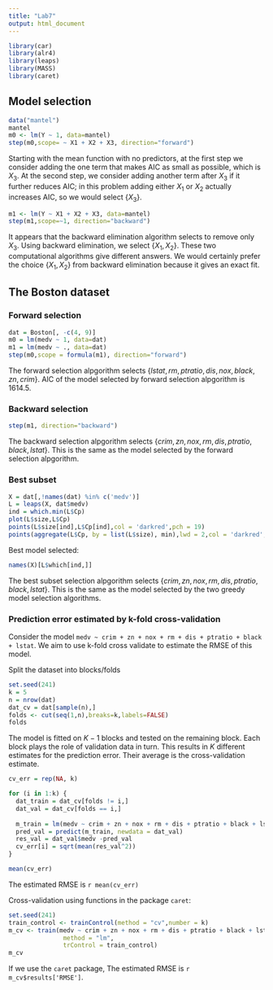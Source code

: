 ```yaml
---
title: "Lab7"
output: html_document
---
```


```r
library(car)
library(alr4)
library(leaps)
library(MASS)
library(caret)
```

## Model selection
```r
data("mantel")
mantel
m0 <- lm(Y ~ 1, data=mantel) 
step(m0,scope= ~ X1 + X2 + X3, direction="forward")
```

Starting with the mean function with no predictors, at the first step we consider adding the one term that makes AIC as small as possible, which is $X_3$. At the second step, we consider adding another term after $X_3$ if it further reduces AIC; in this problem adding either $X_1$ or $X_2$ actually increases AIC, so we would select $\{X_3\}$.

```r
m1 <- lm(Y ~ X1 + X2 + X3, data=mantel)
step(m1,scope=~1, direction="backward")
```

It appears that the backward elimination algorithm selects to remove only $X_3$. Using backward elimination, we select $\{X_1 , X_2 \}$. These two computational algorithms give different answers. We would certainly prefer the choice $\{X_1 , X_2 \}$ from backward elimination because it gives an exact fit.


## The Boston dataset

### Forward selection
```r
dat = Boston[, -c(4, 9)]
m0 = lm(medv ~ 1, data=dat) 
m1 = lm(medv ~ ., data=dat) 
step(m0,scope = formula(m1), direction="forward")
```
The forward selection alpgorithm selects $\{lstat , rm, ptratio, dis, nox, black, zn, crim \}$. AIC of the model selected by forward selection alpgorithm is 1614.5.

### Backward selection 
```r
step(m1, direction="backward")

```

The backward selection alpgorithm selects $\{crim, zn, nox, rm, dis, ptratio, black, lstat\}$. This is the same as the model selected by the forward selection alpgorithm.


### Best subset

```r
X = dat[,!names(dat) %in% c('medv')]
L = leaps(X, dat$medv)
ind = which.min(L$Cp)
plot(L$size,L$Cp)
points(L$size[ind],L$Cp[ind],col = 'darkred',pch = 19)
points(aggregate(L$Cp, by = list(L$size), min),lwd = 2,col = 'darkred',type = 'b',pch = 19)
```

Best model selected:

```r
names(X)[L$which[ind,]] 
```

The best subset selection alpgorithm selects $\{crim, zn, nox, rm, dis, ptratio, black, lstat\}$. This is the same as the model selected by the two greedy model selection algorithms.


### Prediction error estimated by k-fold cross-validation

Consider the model `medv ~ crim + zn + nox + rm + dis + ptratio + black + lstat`. We aim to use k-fold cross validate to estimate the RMSE of this model.

Split the dataset into blocks/folds
```r
set.seed(241)
k = 5
n = nrow(dat)
dat_cv = dat[sample(n),]
folds <- cut(seq(1,n),breaks=k,labels=FALSE)
folds
```

The model is fitted on $K − 1$ blocks and tested on the remaining block. Each block plays the role of validation data in turn. This results in $K$ different estimates for the prediction error. Their average is the cross-validation estimate. 

```r

cv_err = rep(NA, k)

for (i in 1:k) {
  dat_train = dat_cv[folds != i,]
  dat_val = dat_cv[folds == i,]
  
  m_train = lm(medv ~ crim + zn + nox + rm + dis + ptratio + black + lstat, data = dat_train)
  pred_val = predict(m_train, newdata = dat_val)
  res_val = dat_val$medv -pred_val
  cv_err[i] = sqrt(mean(res_val^2))
}

mean(cv_err)

```
 The estimated RMSE is `r mean(cv_err)`


Cross-validation using functions in the package `caret`:

```r
set.seed(241)
train_control <- trainControl(method = "cv",number = k)
m_cv <- train(medv ~ crim + zn + nox + rm + dis + ptratio + black + lstat, data = dat_cv,
               method = "lm",
               trControl = train_control)
m_cv
```

If we use the `caret` package, The estimated RMSE is `r m_cv$results['RMSE']`.